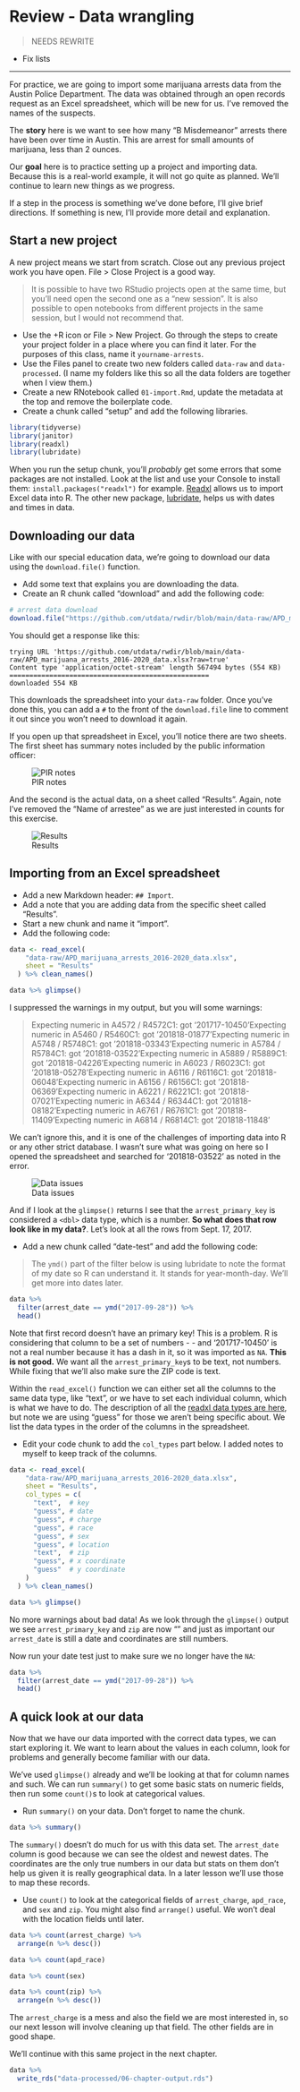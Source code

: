 # Review - Data wrangling

> NEEDS REWRITE

- Fix lists

---

For practice, we are going to import some marijuana arrests data from the Austin Police Department. The data was obtained through an open records request as an Excel spreadsheet, which will be new for us. I've removed the names of the suspects.

The **story** here is we want to see how many "B Misdemeanor" arrests there have been over time in Austin. This are arrest for small amounts of marijuana, less than 2 ounces.

Our **goal** here is to practice setting up a project and importing data. Because this is a real-world example, it will not go quite as planned. We'll continue to learn new things as we progress.

If a step in the process is something we've done before, I'll give brief directions. If something is new, I'll provide more detail and explanation.

## Start a new project

A new project means we start from scratch. Close out any previous project work you have open. File > Close Project is a good way.

> It is possible to have two RStudio projects open at the same time, but you'll need open the second one as a "new session". It is also possible to open notebooks from different projects in the same session, but I would not recommend that.

- Use the +R icon or File > New Project. Go through the steps to create your project folder in a place where you can find it later. For the purposes of this class, name it `yourname-arrests`.
- Use the Files panel to create two new folders called `data-raw` and `data-processed`. (I name my folders like this so all the data folders are together when I view them.)
- Create a new RNotebook called `01-import.Rmd`, update the metadata at the top and remove the boilerplate code.
- Create a chunk called "setup" and add the following libraries.

```r
library(tidyverse)
library(janitor)
library(readxl)
library(lubridate)
```



When you run the setup chunk, you'll _probably_ get some errors that some packages are not installed. Look at the list and use your Console to install them: `install.packages("readxl")` for example. [Readxl](https://readxl.tidyverse.org/) allows us to import Excel data into R. The other new package, [lubridate](https://lubridate.tidyverse.org/), helps us with dates and times in data.

## Downloading our data

Like with our special education data, we're going to download our data using the `download.file()` function.

- Add some text that explains you are downloading the data.
- Create an R chunk called "download" and add the following code:

```r
# arrest data download
download.file("https://github.com/utdata/rwdir/blob/main/data-raw/APD_marijuana_arrests_2016-2020_data.xlsx?raw=true", "data-raw/APD_marijuana_arrests_2016-2020_data.xlsx")
```

You should get a response like this:

```
trying URL 'https://github.com/utdata/rwdir/blob/main/data-raw/APD_marijuana_arrests_2016-2020_data.xlsx?raw=true'
Content type 'application/octet-stream' length 567494 bytes (554 KB)
==================================================
downloaded 554 KB
```

This downloads the spreadsheet into your `data-raw` folder. Once you've done this, you can add a `#` to the front of the `download.file` line to comment it out since you won't need to download it again.

If you open up that spreadsheet in Excel, you'll notice there are two sheets. The first sheet has summary notes included by the public information officer:

![PIR notes](images/arrests-excel-notes.png)

And the second is the actual data, on a sheet called "Results". Again, note I've removed the "Name of arrestee" as we are just interested in counts for this exercise.

![Results](images/arrests-excel-data.png)

## Importing from an Excel spreadsheet

- Add a new Markdown header: `## Import`.
- Add a note that you are adding data from the specific sheet called "Results".
- Start a new chunk and name it "import".
- Add the following code:

```r
data <- read_excel(
    "data-raw/APD_marijuana_arrests_2016-2020_data.xlsx",
    sheet = "Results"
  ) %>% clean_names()

data %>% glimpse()
```

I suppressed the warnings in my output, but you will some warnings:

> Expecting numeric in A4572 / R4572C1: got '201717-10450'Expecting numeric in A5460 / R5460C1: got '201818-01877'Expecting numeric in A5748 / R5748C1: got '201818-03343'Expecting numeric in A5784 / R5784C1: got '201818-03522'Expecting numeric in A5889 / R5889C1: got '201818-04226'Expecting numeric in A6023 / R6023C1: got '201818-05278'Expecting numeric in A6116 / R6116C1: got '201818-06048'Expecting numeric in A6156 / R6156C1: got '201818-06369'Expecting numeric in A6221 / R6221C1: got '201818-07021'Expecting numeric in A6344 / R6344C1: got '201818-08182'Expecting numeric in A6761 / R6761C1: got '201818-11409'Expecting numeric in A6814 / R6814C1: got '201818-11848'

We can't ignore this, and it is one of the challenges of importing data into R or any other strict database. I wasn't sure what was going on here so I opened the spreadsheet and searched for '201818-03522' as noted in the error.

![Data issues](images/arrests-data-issues.png)

And if I look at the `glimpse()` returns I see that the `arrest_primary_key` is considered a `<dbl>` data type, which is a number. **So what does that row look like in my data?**. Let's look at all the rows from Sept. 17, 2017.

- Add a new chunk called "date-test" and add the following code:

> The `ymd()` part of the filter below is using lubridate to note the format of my date so R can understand it. It stands for year-month-day. We'll get more into dates later.

```r
data %>% 
  filter(arrest_date == ymd("2017-09-28")) %>% 
  head()
```

Note that first record doesn't have an primary key! This is a problem. R is considering that column to be a set of numbers - <dbl> - and '201717-10450' is not a real number because it has a dash in it, so it was imported as `NA`. **This is not good.** We want all the `arrest_primary_key`s to be text, not numbers. While fixing that we'll also make sure the ZIP code is text.

Within the `read_excel()` function we can either set all the columns to the same data type, like "text", or we have to set each individual column, which is what we have to do. The description of all the [readxl data types are here](https://readxl.tidyverse.org/reference/read_excel.html), but note we are using "guess" for those we aren't being specific about. We list the data types in the order of the columns in the spreadsheet.

- Edit your code chunk to add the `col_types` part below. I added notes to myself to keep track of the columns.

```r
data <- read_excel(
    "data-raw/APD_marijuana_arrests_2016-2020_data.xlsx",
    sheet = "Results",
    col_types = c(
      "text",  # key
      "guess", # date
      "guess", # charge
      "guess", # race
      "guess", # sex
      "guess", # location
      "text",  # zip
      "guess", # x coordinate
      "guess"  # y coordinate
    )
  ) %>% clean_names()

data %>% glimpse()
```

No more warnings about bad data! As we look through the `glimpse()` output we see `arrest_primary_key` and `zip` are now "<chr>" and just as important our `arrest_date` is still a date and coordinates are still numbers.

Now run your date test just to make sure we no longer have the `NA`:

```r
data %>% 
  filter(arrest_date == ymd("2017-09-28")) %>% 
  head()
```

## A quick look at our data

Now that we have our data imported with the correct data types, we can start exploring it. We want to learn about the values in each column, look for problems and generally become familiar with our data.

We've used `glimpse()` already and we'll be looking at that for column names and such. We can run `summary()` to get some basic stats on numeric fields, then run some `count()`s to look at categorical values.

- Run `summary()` on your data. Don't forget to name the chunk.

```r
data %>% summary()
```

The `summary()` doesn't do much for us with this data set. The `arrest_date` column is good because we can see the oldest and newest dates. The coordinates are the only true numbers in our data but stats on them don't help us given it is really geographical data. In a later lesson we'll use those to map these records.

- Use `count()` to look at the categorical fields of `arrest_charge`, `apd_race`, and `sex` and `zip`. You might also find `arrange()` useful. We won't deal with the location fields until later.

```r
data %>% count(arrest_charge) %>% 
  arrange(n %>% desc())
```

```r
data %>% count(apd_race)
```

```r
data %>% count(sex)
```

```r
data %>% count(zip) %>%
  arrange(n %>% desc())
```

The `arrest_charge` is a mess and also the field we are most interested in, so our next lesson will involve cleaning up that field. The other fields are in good shape. 

We'll continue with this same project in the next chapter.

```r
data %>% 
  write_rds("data-processed/06-chapter-output.rds")
```

